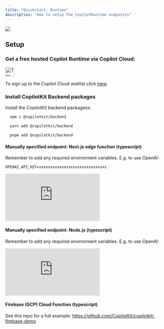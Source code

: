 ```yaml
---
title: "Quickstart: Runtime"
description: "How to setup the CopilotRuntime endpoints"
---
```


<img
  referrerPolicy="no-referrer-when-downgrade"
  src="https://static.scarf.sh/a.png?x-pxid=ffc9f65d-0186-4575-b065-61d62ea9d7d3"
/>

## Setup

### Get a free hosted Copilot Runtime via Copilot Cloud:


<a 
  key="copilot-cloud"
  href="https://docs.google.com/forms/d/e/1FAIpQLScjAFh4RYQhchWkPeXfQTS4p0C_prLDmSWQ6dlJItzzFDOYAg/viewform">
  <img src="https://github.com/CopilotKit/CopilotKit/assets/131273140/28ca62a8-cf93-4d3f-96b0-dc11bf89b734" alt="Try Copilot Cloud" height="30"/>
</a>


To sign up to the Copilot Cloud waitlist click [here](https://forms.gle/mKsuL5e7AFSa1KF48).

### Install CopilotKit Backend packages

Install the CopilotKit backend packagess:

<CodeGroup>

```bash npm 
  npm i @copilotkit/backend 
``` 

```bash yarn 
  yarn add @copilotkit/backend 
``` 

```bash pnpm 
  pnpm add @copilotkit/backend 
```
</CodeGroup>

#### Manually specified endpoint: Next.js edge function (typescript)

Remember to add any required environment variables. E.g. to use OpenAI:

```env .env.local
OPENAI_API_KEY=xxxxxxxxxxxxxxxxxxxxxxxxxxxxxx
```

<iframe 
  frameBorder="0" 
  scrolling="no" 
  style={{width: "100%", height: "205px"}}
  allow="clipboard-write" 
  src="https://emgithub.com/iframe.html?target=https%3A%2F%2Fgithub.com%2FCopilotKit%2FCopilotKit%2Fblob%2Fmain%2FCopilotKit%2Fscripts%2Fqa%2Flib%2Fnext%2Froute.ts&style=default&type=code&showBorder=on&showLineNumbers=on&showFileMeta=on&showFullPath=on&showCopy=on"></iframe>

#### Manually specified endpoint: Node.js (typescript)

Remember to add any required environment variables. E.g. to use OpenAI:

<iframe 
  frameBorder="0" 
  scrolling="no" 
  style={{width:"100%", height:"541px"}}
  allow="clipboard-write" 
  src="https://emgithub.com/iframe.html?target=https%3A%2F%2Fgithub.com%2FCopilotKit%2FCopilotKit%2Fblob%2Fmain%2FCopilotKit%2Fscripts%2Fqa%2Flib%2Fnode%2Fserver.js&style=default&type=code&showBorder=on&showLineNumbers=on&showFileMeta=on&showFullPath=on&showCopy=on"></iframe>

#### Firebase (GCP) Cloud Function (typescript)

See this repo for a full example: https://github.com/CopilotKit/copilotkit-firebase-demo
